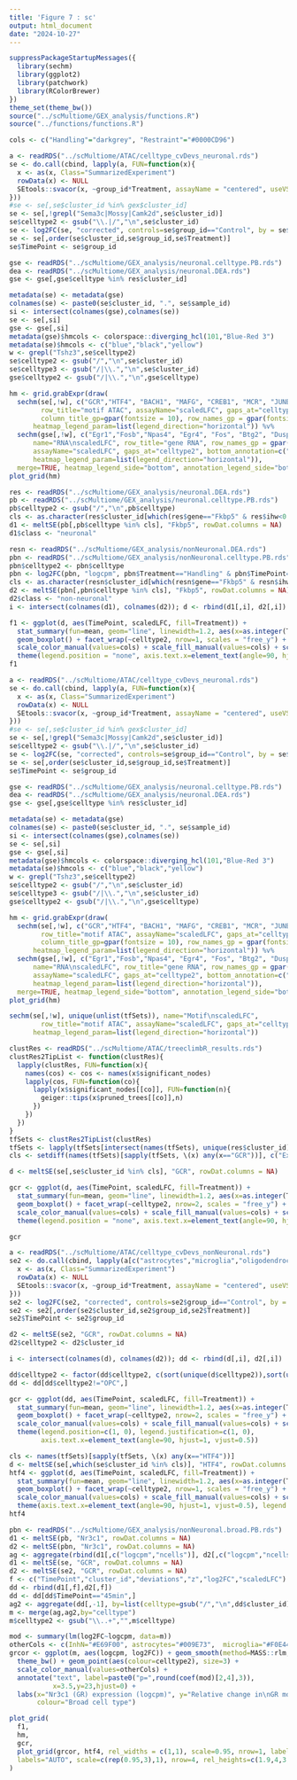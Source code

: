 ```yaml
---
title: 'Figure 7 : sc'
output: html_document
date: "2024-10-27"
---
```



```r
suppressPackageStartupMessages({
  library(sechm)
  library(ggplot2)
  library(patchwork)
  library(RColorBrewer)
})
theme_set(theme_bw())
source("../scMultiome/GEX_analysis/functions.R")
source("../functions/functions.R")

cols <- c("Handling"="darkgrey", "Restraint"="#0000CD96")
```



```r
a <- readRDS("../scMultiome/ATAC/celltype_cvDevs_neuronal.rds")
se <- do.call(cbind, lapply(a, FUN=function(x){
  x <- as(x, Class="SummarizedExperiment")
  rowData(x) <- NULL
  SEtools::svacor(x, ~group_id*Treatment, assayName = "centered", useVST=FALSE, n.sv = 1)
}))
#se <- se[,se$cluster_id %in% gex$cluster_id]
se <- se[,!grepl("Sema3c|Mossy|Camk2d",se$cluster_id)]
se$celltype2 <- gsub("\\.|/","\n",se$cluster_id)
se <- log2FC(se, "corrected", controls=se$group_id=="Control", by = se$cluster_id, isLog = TRUE)
se <- se[,order(se$cluster_id,se$group_id,se$Treatment)]
se$TimePoint <- se$group_id

gse <- readRDS("../scMultiome/GEX_analysis/neuronal.celltype.PB.rds")
dea <- readRDS("../scMultiome/GEX_analysis/neuronal.DEA.rds")
gse <- gse[,gse$celltype %in% res$cluster_id]

metadata(se) <- metadata(gse)
colnames(se) <- paste0(se$cluster_id, ".", se$sample_id)
si <- intersect(colnames(gse),colnames(se))
se <- se[,si]
gse <- gse[,si]
metadata(gse)$hmcols <- colorspace::diverging_hcl(101,"Blue-Red 3")
metadata(se)$hmcols <- c("blue","black","yellow")
w <- grepl("Tshz3",se$celltype2)
se$celltype2 <- gsub("/","\n",se$cluster_id)
se$celltype3 <- gsub("/|\\.","\n",se$cluster_id)
gse$celltype2 <- gsub("/|\\.","\n",gse$celltype)

hm <- grid.grabExpr(draw(
  sechm(se[,!w], c("GCR","HTF4", "BACH1", "MAFG", "CREB1", "MCR", "JUNB","FOS","RXRA","SP1","ATF2","EGR1","FOSB", "E4F1"), name="Motif\nscaledLFC",
        row_title="motif ATAC", assayName="scaledLFC", gaps_at="celltype3", top_annotation=c("TimePoint","Treatment"),
        column_title_gp=gpar(fontsize = 10), row_names_gp = gpar(fontsize = 9.5), 
      heatmap_legend_param=list(legend_direction="horizontal")) %v%
  sechm(gse[,!w], c("Egr1","Fosb","Npas4", "Egr4", "Fos", "Btg2", "Dusp5", "Junb"), top_annotation=NA,
      name="RNA\nscaledLFC", row_title="gene RNA", row_names_gp = gpar(fontsize = 9.5), 
      assayName="scaledLFC", gaps_at="celltype2", bottom_annotation=c("Treatment","TimePoint"),
      heatmap_legend_param=list(legend_direction="horizontal")),
  merge=TRUE, heatmap_legend_side="bottom", annotation_legend_side="bottom"))
plot_grid(hm)
```









```r
res <- readRDS("../scMultiome/GEX_analysis/neuronal.DEA.rds")
pb <- readRDS("../scMultiome/GEX_analysis/neuronal.celltype.PB.rds")
pb$celltype2 <- gsub("/","\n",pb$celltype)
cls <- as.character(res$cluster_id[which(res$gene=="Fkbp5" & res$ihw<0.15)])
d1 <- meltSE(pb[,pb$celltype %in% cls], "Fkbp5", rowDat.columns = NA)
d1$class <- "neuronal"

resn <- readRDS("../scMultiome/GEX_analysis/nonNeuronal.DEA.rds")
pbn <- readRDS("../scMultiome/GEX_analysis/nonNeuronal.celltype.PB.rds")
pbn$celltype2 <- pbn$celltype
pbn <- log2FC(pbn, "logcpm", pbn$Treatment=="Handling" & pbn$TimePoint=="Control", by=pbn$celltype2)
cls <- as.character(resn$cluster_id[which(resn$gene=="Fkbp5" & resn$ihw<0.05)])
d2 <- meltSE(pbn[,pbn$celltype %in% cls], "Fkbp5", rowDat.columns = NA)
d2$class <- "non-neuronal"
i <- intersect(colnames(d1), colnames(d2)); d <- rbind(d1[,i], d2[,i])

f1 <- ggplot(d, aes(TimePoint, scaledLFC, fill=Treatment)) + 
  stat_summary(fun=mean, geom="line", linewidth=1.2, aes(x=as.integer(TimePoint), group=Treatment, colour=Treatment))  + 
  geom_boxplot() + facet_wrap(~celltype2, nrow=1, scales = "free_y") + theme_bw() + labs(y="Fkbp5 scaled log2(FC)") +
  scale_color_manual(values=cols) + scale_fill_manual(values=cols) + scale_x_discrete() +
  theme(legend.position = "none", axis.text.x=element_text(angle=90, hjust=1, vjust=0.5))
f1
```


```r
a <- readRDS("../scMultiome/ATAC/celltype_cvDevs_neuronal.rds")
se <- do.call(cbind, lapply(a, FUN=function(x){
  x <- as(x, Class="SummarizedExperiment")
  rowData(x) <- NULL
  SEtools::svacor(x, ~group_id*Treatment, assayName = "centered", useVST=FALSE, n.sv = 1)
}))
#se <- se[,se$cluster_id %in% gex$cluster_id]
se <- se[,!grepl("Sema3c|Mossy|Camk2d",se$cluster_id)]
se$celltype2 <- gsub("\\.|/","\n",se$cluster_id)
se <- log2FC(se, "corrected", controls=se$group_id=="Control", by = se$cluster_id, isLog = TRUE)
se <- se[,order(se$cluster_id,se$group_id,se$Treatment)]
se$TimePoint <- se$group_id

gse <- readRDS("../scMultiome/GEX_analysis/neuronal.celltype.PB.rds")
dea <- readRDS("../scMultiome/GEX_analysis/neuronal.DEA.rds")
gse <- gse[,gse$celltype %in% res$cluster_id]

metadata(se) <- metadata(gse)
colnames(se) <- paste0(se$cluster_id, ".", se$sample_id)
si <- intersect(colnames(gse),colnames(se))
se <- se[,si]
gse <- gse[,si]
metadata(gse)$hmcols <- colorspace::diverging_hcl(101,"Blue-Red 3")
metadata(se)$hmcols <- c("blue","black","yellow")
w <- grepl("Tshz3",se$celltype2)
se$celltype2 <- gsub("/","\n",se$cluster_id)
se$celltype3 <- gsub("/|\\.","\n",se$cluster_id)
gse$celltype2 <- gsub("/|\\.","\n",gse$celltype)

hm <- grid.grabExpr(draw(
  sechm(se[,!w], c("GCR","HTF4", "BACH1", "MAFG", "CREB1", "MCR", "JUNB","FOS","RXRA","SP1","ATF2","EGR1","FOSB", "E4F1"), name="Motif\nscaledLFC",
        row_title="motif ATAC", assayName="scaledLFC", gaps_at="celltype3", top_annotation=c("TimePoint","Treatment"),
        column_title_gp=gpar(fontsize = 10), row_names_gp = gpar(fontsize = 9.5), 
      heatmap_legend_param=list(legend_direction="horizontal")) %v%
  sechm(gse[,!w], c("Egr1","Fosb","Npas4", "Egr4", "Fos", "Btg2", "Dusp5", "Junb"), top_annotation=NA,
      name="RNA\nscaledLFC", row_title="gene RNA", row_names_gp = gpar(fontsize = 9.5), 
      assayName="scaledLFC", gaps_at="celltype2", bottom_annotation=c("Treatment","TimePoint"),
      heatmap_legend_param=list(legend_direction="horizontal")),
  merge=TRUE, heatmap_legend_side="bottom", annotation_legend_side="bottom"))
plot_grid(hm)
```



```r
sechm(se[,!w], unique(unlist(tfSets)), name="Motif\nscaledLFC",
        row_title="motif ATAC", assayName="scaledLFC", gaps_at="celltype2", top_annotation=c("TimePoint","Treatment"),
      heatmap_legend_param=list(legend_direction="horizontal"))
```


```r
clustRes <- readRDS("../scMultiome/ATAC/treeclimbR_results.rds")
clustRes2TipList <- function(clustRes){
  lapply(clustRes, FUN=function(x){
    names(cos) <- cos <- names(x$significant_nodes)
    lapply(cos, FUN=function(co){
      lapply(x$significant_nodes[[co]], FUN=function(n){
        geiger::tips(x$pruned_trees[[co]],n)
      })
    })
  })
}
tfSets <- clustRes2TipList(clustRes)
tfSets <- lapply(tfSets[intersect(names(tfSets), unique(res$cluster_id))], \(x) unique(unlist(x)))
cls <- setdiff(names(tfSets)[sapply(tfSets, \(x) any(x=="GCR"))], c("ExN.IT/Slc4a4/Tshz3", "InhN.Adarb2"))

d <- meltSE(se[,se$cluster_id %in% cls], "GCR", rowDat.columns = NA)

gcr <- ggplot(d, aes(TimePoint, scaledLFC, fill=Treatment)) + 
  stat_summary(fun=mean, geom="line", linewidth=1.2, aes(x=as.integer(TimePoint), group=Treatment, colour=Treatment))  + 
  geom_boxplot() + facet_wrap(~celltype2, nrow=2, scales = "free_y") + theme_bw() + labs(y="Scaled log2(FC) in GCR motif accessibility") +
  scale_color_manual(values=cols) + scale_fill_manual(values=cols) + scale_x_discrete() +
  theme(legend.position = "none", axis.text.x=element_text(angle=90, hjust=1, vjust=0.5))

gcr
```

```r
a <- readRDS("../scMultiome/ATAC/celltype_cvDevs_nonNeuronal.rds")
se2 <- do.call(cbind, lapply(a[c("astrocytes","microglia","oligodendrocyte","OPC","vascular")], FUN=function(x){
  x <- as(x, Class="SummarizedExperiment")
  rowData(x) <- NULL
  SEtools::svacor(x, ~group_id*Treatment, assayName = "centered", useVST=FALSE, n.sv = 1)
}))
se2 <- log2FC(se2, "corrected", controls=se2$group_id=="Control", by = se2$cluster_id, isLog = TRUE)
se2 <- se2[,order(se2$cluster_id,se2$group_id,se2$Treatment)]
se2$TimePoint <- se2$group_id

d2 <- meltSE(se2, "GCR", rowDat.columns = NA)
d2$celltype2 <- d2$cluster_id

i <- intersect(colnames(d), colnames(d2)); dd <- rbind(d[,i], d2[,i])

dd$celltype2 <- factor(dd$celltype2, c(sort(unique(d$celltype2)),sort(unique(d2$celltype2))))
dd <- dd[dd$celltype2!="OPC",]

gcr <- ggplot(dd, aes(TimePoint, scaledLFC, fill=Treatment)) + 
  stat_summary(fun=mean, geom="line", linewidth=1.2, aes(x=as.integer(TimePoint), group=Treatment, colour=Treatment))  + 
  geom_boxplot() + facet_wrap(~celltype2, nrow=2, scales = "free_y") + theme_bw() + labs(y="Scaled log2(FC) in GCR motif accessibility") +
  scale_color_manual(values=cols) + scale_fill_manual(values=cols) + scale_x_discrete() +
  theme(legend.position=c(1, 0), legend.justification=c(1, 0),
        axis.text.x=element_text(angle=90, hjust=1, vjust=0.5))
```

```r
cls <- names(tfSets)[sapply(tfSets, \(x) any(x=="HTF4"))]
d <- meltSE(se[,which(se$cluster_id %in% cls)], "HTF4", rowDat.columns = NA)
htf4 <- ggplot(d, aes(TimePoint, scaledLFC, fill=Treatment)) + 
  stat_summary(fun=mean, geom="line", linewidth=1.2, aes(x=as.integer(TimePoint), group=Treatment, colour=Treatment))  + 
  geom_boxplot() + facet_wrap(~celltype2, nrow=1, scales = "free_y") + theme_bw() + labs(y="Scaled log2(FC) in\nHTF4 motif accessibility") +
  scale_color_manual(values=cols) + scale_fill_manual(values=cols) + scale_x_discrete() +
  theme(axis.text.x=element_text(angle=90, hjust=1, vjust=0.5), legend.position = "none")
htf4
```

```r
pbn <- readRDS("../scMultiome/GEX_analysis/nonNeuronal.broad.PB.rds")
d1 <- meltSE(pb, "Nr3c1", rowDat.columns = NA)
d2 <- meltSE(pbn, "Nr3c1", rowDat.columns = NA)
ag <- aggregate(rbind(d1[,c("logcpm","ncells")], d2[,c("logcpm","ncells")]), by=list(celltype=c(as.character(d1$celltype2), as.character(d2$broadClass))), FUN=median)
d1 <- meltSE(se, "GCR", rowDat.columns = NA)
d2 <- meltSE(se2, "GCR", rowDat.columns = NA)
f <- c("TimePoint","cluster_id","deviations","z","log2FC","scaledLFC")
dd <- rbind(d1[,f],d2[,f])
dd <- dd[dd$TimePoint=="45min",]
ag2 <- aggregate(dd[,-1], by=list(celltype=gsub("/","\n",dd$cluster_id)), FUN=median)
m <- merge(ag,ag2,by="celltype")
m$celltype2 <- gsub("\\..+","",m$celltype)

mod <- summary(lm(log2FC~logcpm, data=m))
otherCols <- c(InhN="#E69F00", astrocytes="#009E73",  microglia="#F0E442", oligodendrocyte="#56B4E9",  OPC="#0072B2", ExN="#D55E00", vascular="#CC79A7")
grcor <- ggplot(m, aes(logcpm, log2FC)) + geom_smooth(method=MASS::rlm, alpha=0.2) + 
  theme_bw() + geom_point(aes(colour=celltype2), size=3) +
  scale_color_manual(values=otherCols) + 
  annotate("text", label=paste0("p=",round(coef(mod)[2,4],3)),
           x=3.5,y=23,hjust=0) +
  labs(x="Nr3c1 (GR) expression (logcpm)", y="Relative change in\nGR motif accessibility",
       colour="Broad cell type")
```


```r
plot_grid(
  f1,
  hm,
  gcr,
  plot_grid(grcor, htf4, rel_widths = c(1,1), scale=0.95, nrow=1, labels=c("D","E")),
  labels="AUTO", scale=c(rep(0.95,3),1), nrow=4, rel_heights=c(1.9,4,3,1.6)
)
```

